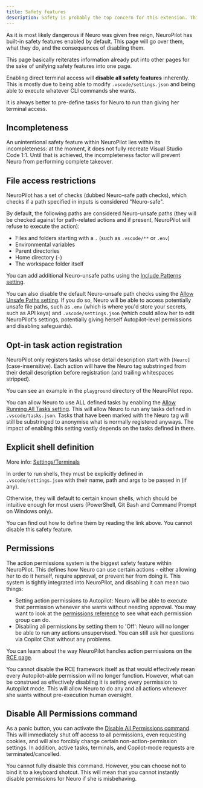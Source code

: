```yaml
---
title: Safety features
description: Safety is probably the top concern for this extension. This page details the security measures present in the extension.
---
```



As it is most likely dangerous if Neuro was given free reign, NeuroPilot has built-in safety features enabled by default. This page will go over them, what they do, and the consequences of disabling them.

<Aside type="tip">

This page basically reiterates information already put into other pages for the sake of unifying safety features into one page.

</Aside>

<Aside type="danger">

Enabling direct terminal access will **__disable all safety features__** inherently.
This is mostly due to being able to modify `.vscode/settings.json` and being able to execute whatever CLI commands she wants.

It is always better to pre-define tasks for Neuro to run than giving her terminal access.

</Aside>

## Incompleteness

An unintentional safety feature within NeuroPilot lies within its incompleteness: at the moment, it does not fully recreate Visual Studio Code 1:1.
Until that is achieved, the incompleteness factor will prevent Neuro from performing complete takeover.

## File access restrictions

NeuroPilot has a set of checks (dubbed Neuro-safe path checks), which checks if a path specified in inputs is considered "Neuro-safe".

By default, the following paths are considered Neuro-unsafe paths (they will be checked against for path-related actions and if present, NeuroPilot will refuse to execute the action):

- Files and folders starting with a `.` (such as `.vscode/**` or `.env`)
- Environmental variables
- Parent directories
- Home directory (`~`)
- The workspace folder itself

You can add additional Neuro-unsafe paths using the [Include Patterns setting](/neuropilot/reference/settings#include-exclude-patterns).

You can also disable the default Neuro-unsafe path checks using the [Allow Unsafe Paths setting](/neuropilot/reference/settings#allow-unsafe-paths).
If you do so, Neuro will be able to access potentially unsafe file paths, such as `.env` (which is where you'd store your secrets, such as API keys) and `.vscode/settings.json` (which could allow her to edit NeuroPilot's settings, potentially giving herself Autopilot-level permissions and disabling safeguards).

## Opt-in task action registration

NeuroPilot only registers tasks whose detail description start with `[Neuro]` (case-insensitive).
Each action will have the Neuro tag substringed from their detail description before registration (and trailing whitespaces stripped).

You can see an example in the `playground` directory of the NeuroPilot repo.

You can allow Neuro to use ALL defined tasks by enabling the [Allow Running All Tasks setting](/neuropilot/reference/permissions#non-action-permissions).
This will allow Neuro to run any tasks defined in `.vscode/tasks.json`. Tasks that have been marked with the Neuro tag will still be substringed to anonymise what is normally registered anyways.
The impact of enabling this setting vastly depends on the tasks defined in there.

## Explicit shell definition

More info: [Settings/Terminals](/neuropilot/reference/settings#terminals)

In order to run shells, they must be explicitly defined in `.vscode/settings.json` with their name, path and args to be passed in (if any).

Otherwise, they will default to certain known shells, which should be intuitive enough for most users (PowerShell, Git Bash and Command Prompt on Windows only).

You can find out how to define them by reading the link above. You cannot disable this safety feature.

## Permissions

The action permissions system is the biggest safety feature within NeuroPilot. This defines how Neuro can use certain actions - either allowing her to do it herself, require approval, or prevent her from doing it.
This system is tightly integrated into NeuroPilot, and disabling it can mean two things:

- Setting action permissions to Autopilot: Neuro will be able to execute that permission whenever she wants without needing approval. You may want to look at the [permissions reference](/neuropilot/reference/permissions) to see what each permission group can do.
- Disabling all permissions by setting them to 'Off': Neuro will no longer be able to run any actions unsupervised. You can still ask her questions via Copilot Chat without any problems.

You can learn about the way NeuroPilot handles action permissions on the [RCE page](/neuropilot/reference/rce).

You cannot disable the RCE framework itself as that would effectively mean every Autopilot-able permission will no longer function.
However, what can be construed as effectively disabling it is setting every permission to Autopilot mode.
This will allow Neuro to do any and all actions whenever she wants without pre-execution human oversight.

## Disable All Permissions command

As a panic button, you can activate the [Disable All Permissions command](/neuropilot/reference/commands#disable-all-permissions). This will immediately shut off access to all permissions, even requesting cookies, and will also forcibly change certain non-action-permission settings.
In addition, active tasks, terminals, and Copilot-mode requests are terminated/cancelled.

You cannot fully disable this command. However, you can choose not to bind it to a keyboard shotcut. This will mean that you cannot instantly disable permissions for Neuro if she is misbehaving.
